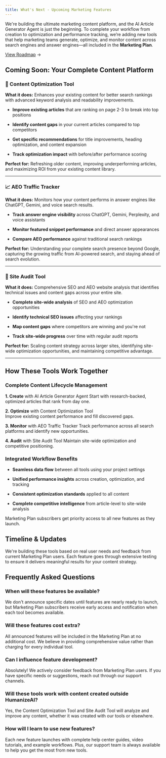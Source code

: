 ```yaml
---
title: What's Next - Upcoming Marketing Features
---
```

We're building the ultimate marketing content platform, and the AI Article Generator Agent is just the beginning. To complete your workflow from creation to optimization and performance tracking, we’re adding new tools that help marketing teams generate, optimize, and monitor content across search engines and answer engines—all included in the **Marketing Plan**.

[View Roadmap](https://humanizeai.featurebase.app/roadmap) →

## Coming Soon: Your Complete Content Platform

### **🎯 Content Optimization Tool**

**What it does:** Enhances your existing content for better search rankings with advanced keyword analysis and readability improvements.

- **Improve existing articles** that are ranking on page 2-3 to break into top positions

- **Identify content gaps** in your current articles compared to top competitors

- **Get specific recommendations** for title improvements, heading optimization, and content expansion

- **Track optimization impact** with before/after performance scoring

**Perfect for:** Refreshing older content, improving underperforming articles, and maximizing ROI from your existing content library.

---

### **📈 AEO Traffic Tracker**

**What it does:** Monitors how your content performs in answer engines like ChatGPT, Gemini, and voice search results.

- **Track answer engine visibility** across ChatGPT, Gemini, Perplexity, and voice assistants

- **Monitor featured snippet performance** and direct answer appearances

- **Compare AEO performance** against traditional search rankings

**Perfect for:** Understanding your complete search presence beyond Google, capturing the growing traffic from AI-powered search, and staying ahead of search evolution.

---

### **🔧 Site Audit Tool**

**What it does:** Comprehensive SEO and AEO website analysis that identifies technical issues and content gaps across your entire site.

- **Complete site-wide analysis** of SEO and AEO optimization opportunities

- **Identify technical SEO issues** affecting your rankings

- **Map content gaps** where competitors are winning and you're not

- **Track site-wide progress** over time with regular audit reports

**Perfect for:** Scaling content strategy across larger sites, identifying site-wide optimization opportunities, and maintaining competitive advantage.

---

## How These Tools Work Together

### **Complete Content Lifecycle Management**

**1. Create** with AI Article Generator Agent
Start with research-backed, optimized articles that rank from day one.

**2. Optimize** with Content Optimization Tool\
Improve existing content performance and fill discovered gaps.

**3. Monitor** with AEO Traffic Tracker
Track performance across all search platforms and identify new opportunities.

**4. Audit** with Site Audit Tool
Maintain site-wide optimization and competitive positioning.

### **Integrated Workflow Benefits**

- **Seamless data flow** between all tools using your project settings

- **Unified performance insights** across creation, optimization, and tracking

- **Consistent optimization standards** applied to all content

- **Complete competitive intelligence** from article-level to site-wide analysis

<Callout uid="8c6586c1-f37e-4e67-a1fe-6d21a9fc01da" kind="success" collapsed="false">
  Marketing Plan subscribers get priority access to all new features as they launch.
</Callout>

## Timeline & Updates

We're building these tools based on real user needs and feedback from current Marketing Plan users. Each feature goes through extensive testing to ensure it delivers meaningful results for your content strategy.

## Frequently Asked Questions

### **When will these features be available?**

We don't announce specific dates until features are nearly ready to launch, but Marketing Plan subscribers receive early access and notification when each tool becomes available.

### **Will these features cost extra?**

All announced features will be included in the Marketing Plan at no additional cost. We believe in providing comprehensive value rather than charging for every individual tool.

### **Can I influence feature development?**

Absolutely! We actively consider feedback from Marketing Plan users. If you have specific needs or suggestions, reach out through our support channels.

### **Will these tools work with content created outside HumanizeAI?**

Yes, the Content Optimization Tool and Site Audit Tool will analyze and improve any content, whether it was created with our tools or elsewhere.

### **How will I learn to use new features?**

Each new feature launches with complete help center guides, video tutorials, and example workflows. Plus, our support team is always available to help you get the most from new tools.
